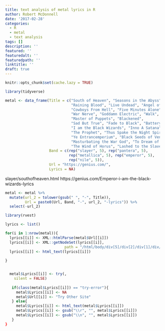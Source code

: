 ```yaml
---
title: text analysis of metal lyrics in R
author: Robert McDonnell
date: '2017-02-28'
categories: 
  - R
  - metal
  - text analysis
tags: []
description: ''
featured: ''
featuredalt: ''
featuredpath: ''
linktitle: ''
draft: true
---
```


```r
knitr::opts_chunk$set(cache.lazy = TRUE)
```


```r
library(tidyverse)

metal <- data_frame(Title = c("South of Heaven", "Seasons in the Abyss", 
                              "Raining Blood", "Live Undead", "Angel of Death",
                              "Cowboys From Hell", "Five Minutes Alone", 
                              "War Nerve", "Goddamn Electric", "Walk",
                              "Master of Puppets", "Blackened", 
                              "Sad But True", "Fade to Black", "Battery",
                              "I am the Black Wizards", "Inno A Satana",
                              "The Prophet", "Thus Spake the Night Spirit",
                              "Ye Entrancemperium", "Black Seeds of Vengeance", 
                              "Masturbating the War God", "To Dream of Ur",
                              "The Wind of Horus", "Lashed to the Slave Stick"),
                    Band = c(rep("slayer", 5), rep("pantera", 5),
                             rep("metallica", 5), rep("emperor", 5),
                             rep("nile", 5)),
                    Url = "https://genius.com/",
                    Lyrics = NA)

```

slayer/southofheaven.html
https://genius.com/Emperor-i-am-the-black-wizards-lyrics

```r

metal <- metal %>% 
  mutate(url_2 = tolower(gsub(" ", "-", Title)),
         Url = paste0(Url, Band, "-", url_2, "-lyrics")) %>% 
  select(-url_2)


```


```r
library(rvest)

lyrics <- list()

for(i in 1:nrow(metal)){
  lyrics[[i]] <- XML::htmlParse(metal$Url[[i]])
  lyrics[[i]] <- XML::getNodeSet(lyrics[[i]],
                           path = "/html/body/div[5]/div[2]/div[1]/div/lyrics/div/section/p")
  lyrics[[i]] <- html_text(lyrics[[i]])
  
}


  metal$Lyrics[[i]] <- try(,
    silent = FALSE)
  
   if(class(metal$Lyrics[[i]]) == "try-error"){
     metal$Lyrics[[i]] <- NA
     metal$Url[[i]] <- "Try Other Site"
   } else{
     metal$Lyrics[[i]] <- html_text(metal$Lyrics[[i]])
     metal$Lyrics[[i]] <- gsub("\\r", "", metal$Lyrics[[i]])
     metal$Lyrics[[i]] <- gsub("\\n", "", metal$Lyrics[[i]])
   }
}

```